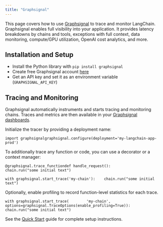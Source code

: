 ```yaml
---
title: "Graphsignal"
---
```


This page covers how to use [Graphsignal](https://app.graphsignal.com) to trace and monitor LangChain. Graphsignal enables full visibility into your application. It provides latency breakdowns by chains and tools, exceptions with full context, data monitoring, compute/GPU utilization, OpenAI cost analytics, and more.

## Installation and Setup

* Install the Python library with `pip install graphsignal`
* Create free Graphsignal account [here](https://graphsignal.com)
* Get an API key and set it as an environment variable (`GRAPHSIGNAL_API_KEY`)

## Tracing and Monitoring

Graphsignal automatically instruments and starts tracing and monitoring chains. Traces and metrics are then available in your [Graphsignal dashboards](https://app.graphsignal.com).

Initialize the tracer by providing a deployment name:

```
import graphsignalgraphsignal.configure(deployment='my-langchain-app-prod')
```

To additionally trace any function or code, you can use a decorator or a context manager:

```
@graphsignal.trace_functiondef handle_request():        chain.run("some initial text")
```

```
with graphsignal.start_trace('my-chain'):    chain.run("some initial text")
```

Optionally, enable profiling to record function-level statistics for each trace.

```
with graphsignal.start_trace(        'my-chain', options=graphsignal.TraceOptions(enable_profiling=True)):    chain.run("some initial text")
```

See the [Quick Start](https://graphsignal.com/oss/guides/quick-start/) guide for complete setup instructions.
